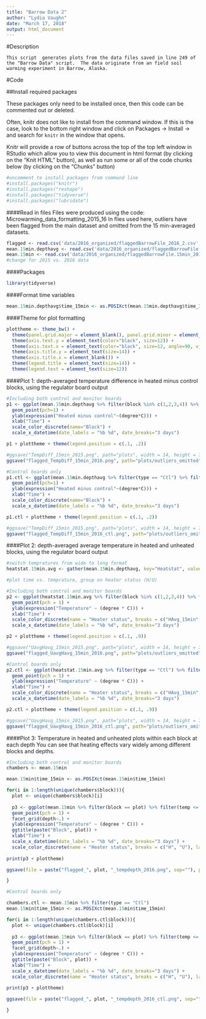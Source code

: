 ```yaml
---
title: "Barrow Data 2"
author: "Lydia Vaughn"
date: "March 17, 2018"
output: html_document
---
```


#Description
```
This script  generates plots from the data files saved in line 249 of the "Barrow Data" script.  The data originate from an field soil warming experiment in Barrow, Alaska.
```
#Code

##Install required packages

These packages only need to be installed once, then this code can be commented out or deleted.

Often, knitr does not like to install from the command window. If this is the case, look to the bottom right window and click on Packages -> Install -> and search for `knitr` in the window that opens.  

Knitr will provide a row of buttons across the top of the top left window in RStudio which allow you to view this document in html format (by clicking on the "Knit HTML" button), as well as run some or all of the code chunks below (by clicking on the "Chunks" button)

```r
#uncomment to install packages from command line
#install.packages("knitr")
#install.packages("reshape")
#install.packages("tidyverse")
#install.packages("lubridate")
```

####Read in files
Files were produced using the code: Microwarming_data_formatting_2015_16
In flies used here, outliers have been flagged from the main dataset and omitted from the 15 min-averaged datasets.
```r
flagged <- read.csv('data/2016_organized/flaggedBarrowFile_2016_2.csv', stringsAsFactors=F) 
mean.15min.depthavg <- read.csv('data/2016_organized/flaggedBarrowFile.15min.avg_2016_2.csv', stringsAsFactors=F) 
mean.15min <- read.csv('data/2016_organized/flaggedBarrowFile.15min_2016_2.csv', stringsAsFactors=F) 
#change for 2015 vs. 2016 data
```

####Packages
```r
library(tidyverse)
```

####Format time variables
```r
mean.15min.depthavg$time_15min <- as.POSIXct(mean.15min.depthavg$time_15min)
```

####Theme for plot formatting
```r
plottheme <- theme_bw() + 
  theme(panel.grid.major = element_blank(), panel.grid.minor = element_blank(), panel.background = element_blank()) +
  theme(axis.text.y = element_text(color="black", size=12)) +
  theme(axis.text.x = element_text(color="black", size=12, angle=90, vjust=.5)) +
  theme(axis.title.y = element_text(size=14)) +
  theme(axis.title.x = element_blank()) +
  theme(legend.title = element_text(size=14)) +
  theme(legend.text = element_text(size=12)) 

```

####Plot 1: depth-averaged temperature difference in heated minus control blocks, using the regulator board output
```r
#Including both control and monitor boards
p1 <- ggplot(mean.15min.depthavg %>% filter(block %in% c(1,2,3,4)) %>% filter(TempDiff_15min<=20 & TempDiff_15min>=-10), aes(y=TempDiff_15min, x=time_15min, color=as.factor(as.character(block)))) +
  geom_point(pch=1) +
  ylab(expression("Heated minus control"~(degree*C))) +
  xlab("Time") +
  scale_color_discrete(name="Block") +
  scale_x_datetime(date_labels = "%b %d", date_breaks="3 days") 

p1 + plottheme + theme(legend.position = c(.1, .2)) 

#ggsave("TempDiff_15min_2015.png", path="plots", width = 14, height = 7, dpi = 300)
ggsave("flagged_TempDiff_15min_2016.png", path="plots/outliers_omitted", width = 14, height = 7, dpi = 300)

#Control boards only
p1.ctl <- ggplot(mean.15min.depthavg %>% filter(type == "Ctl") %>% filter(block %in% c(1,2,3,4)) %>% filter(TempDiff_15min<=20 & TempDiff_15min>=-10), aes(y=TempDiff_15min, x=time_15min, color=as.factor(as.character(block)))) +
  geom_point(pch=1) +
  ylab(expression("Heated minus control"~(degree*C))) +
  xlab("Time") +
  scale_color_discrete(name="Block") +
  scale_x_datetime(date_labels = "%b %d", date_breaks="3 days") 

p1.ctl + plottheme + theme(legend.position = c(.1, .2)) 

#ggsave("TempDiff_15min_2015.png", path="plots", width = 14, height = 7, dpi = 300)
ggsave("flagged_TempDiff_15min_2016_ctl.png", path="plots/outliers_omitted", width = 14, height = 7, dpi = 300)
```

####Plot 2: depth-averaged average temperature in heated and unheated blocks, using the regulator board output
```r
#switch tempratures from wide to long format
heatstat.15min.avg <- gather(mean.15min.depthavg, key="Heatstat", value="temp_15min", 5:6)

#plot time vs. temprature, group on heater status (H/U)

#Including both control and monitor boards
p2 <- ggplot(heatstat.15min.avg %>% filter(block %in% c(1,2,3,4)) %>% filter(temp_15min <= 15 & temp_15min >= -10), aes(y = temp_15min, x = time_15min, color = Heatstat)) +
  geom_point(pch = 1) +
  ylab(expression("Temperature" ~ (degree * C))) +
  xlab("Time") +
  scale_color_discrete(name = "Heater status", breaks = c("HAvg_15min", "UAvg_15min"), labels = c("Heated", "Unheated")) +
  scale_x_datetime(date_labels = "%b %d", date_breaks="3 days") 

p2 + plottheme + theme(legend.position = c(.1, .9))

#ggsave("UavgHavg_15min_2015.png", path="plots", width = 14, height = 7, dpi = 300)
ggsave("flagged_UavgHavg_15min_2016.png", path="plots/outliers_omitted", width = 14, height = 7, dpi = 300)

#Control boards only
p2.ctl <- ggplot(heatstat.15min.avg %>% filter(type == "Ctl") %>% filter(block %in% c(1,2,3,4)) %>% filter(temp_15min <= 15 & temp_15min >= -10), aes(y = temp_15min, x = time_15min, color = Heatstat)) +
  geom_point(pch = 1) +
  ylab(expression("Temperature" ~ (degree * C))) +
  xlab("Time") +
  scale_color_discrete(name = "Heater status", breaks = c("HAvg_15min", "UAvg_15min"), labels = c("Heated", "Unheated")) +
  scale_x_datetime(date_labels = "%b %d", date_breaks="3 days") 

p2.ctl + plottheme + theme(legend.position = c(.1, .9))

#ggsave("UavgHavg_15min_2015.png", path="plots", width = 14, height = 7, dpi = 300)
ggsave("flagged_UavgHavg_15min_2016_ctl.png", path="plots/outliers_omitted", width = 14, height = 7, dpi = 300)
```

####Plot 3: Temperature in heated and unheated plots within each block at each depth
You can see that heating effects vary widely among different blocks and depths.  
```r
#Including both control and monitor boards
chambers <- mean.15min 

mean.15min$time_15min <- as.POSIXct(mean.15min$time_15min)

for(i in 1:length(unique(chambers$block))){
  plot <- unique(chambers$block)[i]
  
  p3 <- ggplot(mean.15min %>% filter(block == plot) %>% filter(temp <= 15 & temp >= -10), aes(y = temp, x = time_15min, color = heatStat)) +
  geom_point(pch = 1) +
  facet_grid(depth~.) +
  ylab(expression("Temperature" ~ (degree * C))) +
  ggtitle(paste("Block", plot)) +
  xlab("Time") +
  scale_x_datetime(date_labels = "%b %d", date_breaks="3 days") +
  scale_color_discrete(name = "Heater status", breaks = c("H", "U"), labels = c("Heated", "Unheated")) 
  
print(p3 + plottheme)

ggsave(file = paste("flagged_", plot, "_tempdepth_2016.png", sep=""), path="plots/outliers_omitted", width = 8.5, height = 11, dpi = 300)

}

#Control boards only

chambers.ctl <- mean.15min %>% filter(type == "Ctl")
mean.15min$time_15min <- as.POSIXct(mean.15min$time_15min)

for(i in 1:length(unique(chambers.ctl$block))){
  plot <- unique(chambers.ctl$block)[i]
  
  p3 <- ggplot(mean.15min %>% filter(block == plot) %>% filter(temp <= 15 & temp >= -10), aes(y = temp, x = time_15min, color = heatStat)) +
  geom_point(pch = 1) +
  facet_grid(depth~.) +
  ylab(expression("Temperature" ~ (degree * C))) +
  ggtitle(paste("Block", plot)) +
  xlab("Time") +
  scale_x_datetime(date_labels = "%b %d", date_breaks="3 days") +
  scale_color_discrete(name = "Heater status", breaks = c("H", "U"), labels = c("Heated", "Unheated")) 
  
print(p3 + plottheme)

ggsave(file = paste("flagged_", plot, "_tempdepth_2016_ctl.png", sep=""), path="plots/outliers_omitted", width = 8.5, height = 11, dpi = 300)

}

```
